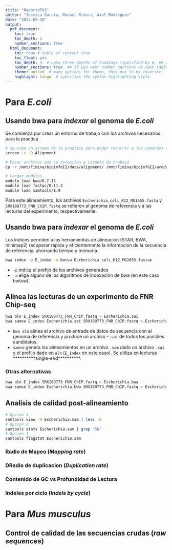 ```yaml
---
title: "ReporteT02"
author: "Jessica Garcia, Manuel Rivera, Axel Rodriguez"
date: "2023-02-10"
output:
  pdf_document: 
    toc: true
    toc_depth: 3
    number_sections: true
  html_document:
    toc: true # table of content true
    toc_float: yes
    toc_depth: 3  # upto three depths of headings (specified by #, ## and ###)
    number_sections: true  ## if you want number sections at each table header
    theme: united  # many options for theme, this one is my favorite.
    highlight: tango  # specifies the syntax highlighting style
---
```



# Para _E.coli_

## Usando bwa para _indexar_ el genoma de _E.coli_

Se comienza por crear un entorno de trabajo con los archivos necesarios para la practica

```bash
# Se crea un screen de la practica para poder recurrir a los comandos en distintos momentos
screen -r -D Alignment

# Pasar archivos que se necesitan a carpeta de trabajo
cp -r /mnt/Timina/bioinfoII/data/alignment/ /mnt/Timina/bioinfoII/arodriguez/alignment

# Cargar modulos
module load bwa/0.7.15
module load fastqc/0.11.3
module load samtools/1.9

```
Para este alineamiento, los archivos `Escherichia_coli_K12_MG1655.fasta` y `SRX189773_FNR_ChIP.fastq` se refieren al genoma de referencia y a las lecturas del experimento, respectivamente.


## Usando bwa para _indexar_ el genoma de _E.coli_

Los indices permiten a las herramientas de alineacion (STAR, BWA, minimap2) recuperar rápida y eficientemente la información de la secuencia de referencia, ahorrando tiempo y memoria.

```bash
bwa index -p E_index -a bwtsw Escherichia_coli_K12_MG1655.fastax
```

- `-p` indica el prefijo de los archivos generados
- `-a` elige alguno de los algoritmos de indexacion de bwa (en este caso bwtsw).

## Alinea las lecturas de un experimento de FNR Chip-seq 

```bash
bwa aln E_index SRX189773_FNR_ChIP.fastq > Escherichia.sai
bwa samse E_index Escherichia.sai SRX189773_FNR_ChIP.fastq > Escherichia.sam
```

- `bwa aln` alinea el archivo de entrada de datos de secuencia con el genoma de referencia y produce un archivo `*.sai` de todos los posibles candidatos.
- `samse` genera los alineamientos en un archivo `.sam` dado un archivo `.sai` y el prefijo dado en `aln` (`E_index` en este caso). Se utiliza en lecturas **********single-end**********.

### Otras alternativas 

```bash
bwa aln E_index SRX189773_FNR_ChIP.fastq > Escherichia.bwa
bwa samse E_index Escherichia.bwa SRX189773_FNR_ChIP.fastq > Escherichia.sam
```

## Analisis de calidad post-alineamiento

```bash
# Opcion 1
samtools view -H Escherichia.sam | less -S
# Opcion 2
samtools stats Escherichia.sam | grep 'SN'
# Opcion 3
samtools flagstat Escherichia.sam
```
### Radio de Mapeo (*Mapping rate*)

### DRadio de duplicacion (*Duplication rate*)

### Contenido de GC vs Profundidad de Lectura

### Indeles por ciclo (*Indels by cycle*)

# Para *Mus musculus*

## Control de calidad de las secuencias crudas (*raw sequences*)

